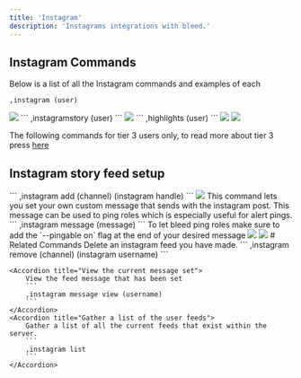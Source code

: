 ```yaml
---
title: 'Instagram'
description: 'Instagrams integrations with bleed.'
---
```

## Instagram Commands
Below is a list of all the Instagram commands and examples of each
<Steps> 
<Step title= "Bring up a users profile on Instagram">
```
,instagram (user)
```

<Frame type="glass" caption="">
  <img src="https://i.imgur.com/8k6DrQA.png"/>
</Frame>
 
</Step>

<Step title= "View a users story ">
```
,instagramstory (user)
```
<Frame type="glass" caption="">

  <img src="https://i.imgur.com/2cPMp0r.png"/>
</Frame>
</Step>
<Step title= "View a users highlights">
```
,highlights (user)
```
<img src="https://i.imgur.com/p2WT87O.png"/>
  <img src="https://i.imgur.com/GzddyU1.png"/>

</Step>
</Steps>

<Warning> The following commands for tier 3 users only, to read more about tier 3 press [here](/perks) </Warning>
## Instagram story feed setup
<Steps> 
<Step title= "Setup your desired feed">
```
,instagram add (channel) (instagram handle)
```

<Frame type="glass" caption="">
  <img src="https://i.imgur.com/utfwbGO.png"/>
</Frame>
 
</Step>

<Step title= "Set a custom message for your feed ">
This command lets you set your own custom message that sends with the instagram post. This message can be used to ping roles which is especially useful for alert pings.
```
,instagram message (message)
```
<Info> To let bleed ping roles make sure to add the `--pingable on` flag at the end of your desired message </Info>
<Frame type="glass" caption="">

  <img src="https://i.imgur.com/6Hfj14Z.png"/>
</Frame>

</Step>
<Step title= "Successful instagram integration">
<Frame type="glass" caption="">

  <img src="https://i.imgur.com/MavqEGg.png"/>
</Frame>
</Step>
</Steps>
# Related Commands
<AccordionGroup>
    <Accordion title="Delete your feed">
        Delete an instagram feed you have made.
        ```
        ,instagram remove (channel) (instagram username)
        ```
    </Accordion>
    
    <Accordion title="View the current message set">
        View the feed message that has been set
        ```
        ,instagram message view (username)
        ```
    </Accordion>
    <Accordion title="Gather a list of the user feeds">
        Gather a list of all the current feeds that exist within the server.
        ```
        ,instagram list
        ```
    </Accordion>
</AccordionGroup>
